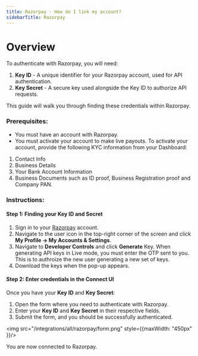 ```yaml
---
title: Razorpay - How do I link my account?
sidebarTitle: Razorpay
---
```



# Overview

To authenticate with Razorpay, you will need:
1. **Key ID** - A unique identifier for your Razorpay account, used for API authentication.
2. **Key Secret** - A secure key used alongside the Key ID to authorize API requests.

This guide will walk you through finding these credentials within Razorpay.

### Prerequisites:

- You must have an account with Razorpay.
- You must activate your account to make live payouts.  To activate your account, provide the following KYC information from your Dashboard:
1. Contact Info
2. Business Details
3. Your Bank Account Information
4. Business Documents such as ID proof, Business Registration proof and Company PAN.

### Instructions:

#### Step 1: Finding your Key ID and Secret
1. Sign in to your [Razorpay](https://x.razorpay.com/) account.
2. Navigate to the user icon in the top-right corner of the screen and click **My Profile → My Accounts & Settings**.
3. Navigate to **Developer Controls** and click **Generate** Key.
<Tip>When generating API keys in Live mode, you must enter the OTP sent to you. This is to authroize the new user generating a new set of keys.</Tip>
4. Download the keys when the pop-up appears.


#### Step 2: Enter credentials in the Connect UI

Once you have your **Key ID** and **Key Secret**:
1. Open the form where you need to authenticate with Razorpay.
2. Enter your **Key ID** and **Key Secret** in their respective fields.
3. Submit the form, and you should be successfully authenticated.


<img src="/integrations/all/razorpay/form.png" style={{maxWidth: "450px" }}/>

You are now connected to Razorpay.
